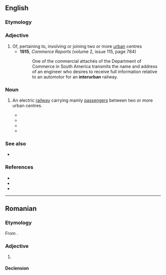 ==English==

===Etymology===
{{prefix|en|inter|urban}}

===Adjective===
{{en-adj|-}}

# Of, pertaining to, involving or joining two or more [[urban]] centres
#* '''1915''', ''Commerce Reports'' (volume 2, issue 115, page 784)
#*: One of the commercial attachés of the Department of Commerce in South America transmits the name and address of an engineer who desires to receive full information relative to an automotor for an '''interurban''' railway.

===Noun===
{{en-noun}}

# {{lb|en|rail|US}} An electric [[railway]] carrying mainly [[passenger]]s between two or more urban centres.
#* {{quote-journal|en|journal=Records and Briefs of the United States Supreme Court| page=117| date=
1919| passagege=The act was elective and included the hazardous employments listed (they fill 112 pages of print) and include railroads, mines, '''interurbans''', logging, iron and steel manufacture, packing houses, construction work, etc., etc.}}
#* {{quote-journal|en|Corporation Annual Reports to Shareholders| author=Southern Pacific Company| page=30|
year=| passage=... but debits and credits arising from the operation of such street electric passenger railways, including railways commonly called '''interurbans''', as are at the time of the agreement not under Federal control, shall be excluded.}}
#* {{quote-journal|en|journal=Canadian Transportation and Distribution Management| volume=53| year=| page=15| passage=In 1945, Vancouver had 347 street cars (not counting '''interurbans''')}}
#* {{quote-journal|en|journal=Records and Briefs of the United States Supreme Court| page=20| year=| passage=Q. Took the '''interurban''' at Denison? A. Yes, sir. Q. And went from there to McKinney on the '''interurban'''?| year=1916}}

===See also===
* {{l|en|intraurban}}

===References===
* {{R:OneLook}}
* {{pedia}}
* {{R:Century 1911}}

----

==Romanian==

===Etymology===
From {{bor|ro|fr|interurbain}}.

===Adjective===
{{ro-adj}}

# {{l|en|interurban}}

====Declension====
{{ro-decl-adj}}